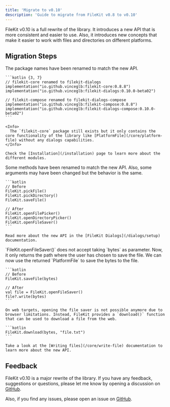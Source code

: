 ```yaml
---
title: 'Migrate to v0.10'
description: 'Guide to migrate from FileKit v0.8 to v0.10'
---
```


FileKit v0.10 is a full rewrite of the library. It introduces a new API that is more consistent and easier to use. Also, it introduces new concepts that make it easier to work with files and directories on different platforms.

## Migration Steps

<Steps>
  <Step title="Package names changed">
    The package names have been renamed to match the new API.

    ```kotlin {3, 7}
    // filekit-core renamed to filekit-dialogs
    implementation("io.github.vinceglb:filekit-core:0.8.8")
    implementation("io.github.vinceglb:filekit-dialogs:0.10.0-beta02")

    // filekit-compose renamed to filekit-dialogs-compose
    implementation("io.github.vinceglb:filekit-compose:0.8.8")
    implementation("io.github.vinceglb:filekit-dialogs-compose:0.10.0-beta02")
    ```

    <Info>
      The `filekit-core` package still exists but it only contains the core functionality of the library like [PlatformFile](/core/platform-file) without any dialogs capabilities.
    </Info>

    Check the [Installation](/installation) page to learn more about the different modules.
  </Step>
  <Step title="Renamed methods">
    Some methods have been renamed to match the new API. Also, some arguments may have been changed but the behavior is the same.

    ```kotlin
    // Before
    FileKit.pickFile()
    FileKit.pickDirectory()
    FileKit.saveFile()

    // After
    FileKit.openFilePicker()
    FileKit.openDirectoryPicker()
    FileKit.openFileSaver()
    ```

    Read more about the new API in the [FileKit Dialogs](/dialogs/setup) documentation.
  </Step>
  <Step title="Changes in the saving file feature">
    `FileKit.openFileSaver()` does not accept taking `bytes` as parameter. Now, it only returns the path where the user has chosen to save the file.
    We can now use the returned `PlatformFile` to save the bytes to the file.

    ```kotlin
    // Before
    FileKit.saveFile(bytes)

    // After
    val file = FileKit.openFileSaver()
    file?.write(bytes)
    ```

    On web targets, opening the file saver is not possible anymore due to browser limitations. Instead, FileKit provides a `download()` function that can be used to download a file from the web.

    ```kotlin
    FileKit.download(bytes, "file.txt")
    ```

    Take a look at the [Writing files](/core/write-file) documentation to learn more about the new API.
  </Step>
</Steps>

## Feedback

FileKit v0.10 is a major rewrite of the library. If you have any feedback, suggestions or questions, please let me know by opening a discussion on [GitHub](https://github.com/vinceglb/FileKit/discussions).

Also, if you find any issues, please open an issue on [GitHub](https://github.com/vinceglb/FileKit/issues).
